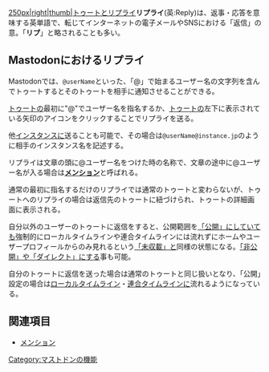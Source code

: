{{Infobox word
| Name          = リプライ
| Hinshi        = 名詞
| Hatu = none
}}[[ファイル:トゥートとリプライ.jpeg|250px|right|thumb|トゥートとリプライ]]'''リプライ'''(英:Reply)は、返事・応答を意味する英単語で、転じてインターネットの電子メールやSNSにおける「返信」の意。「'''リプ'''」と略されることも多い。

== Mastodonにおけるリプライ ==
Mastodonでは、<code>@userName</code>といった、「@」で始まるユーザー名の文字列を含んでトゥートするとそのトゥートを相手に通知させることができる。

[[トゥート]]の最初に"@"でユーザー名を指名するか、[[トゥート]]の左下に表示されている矢印のアイコンをクリックすることでリプライを送る。

他[[インスタンス]]に送ることも可能で、その場合は<code>@userName@instance.jp</code>のように相手のインスタンス名を記述する。

リプライは文章の頭に@ユーザー名をつけた時の名称で、文章の途中に@ユーザー名が入る場合は'''[[メンション]]'''と呼ばれる。

通常の最初に指名するだけのリプライでは通常のトゥートと変わらないが、トゥートへのリプライの場合は返信先のトゥートに紐づけられ、トゥートの詳細画面に表示される。

自分以外のユーザーのトゥートに返信をすると、公開範囲を[[公開|「公開」]]にしていても強制的にローカルタイムラインや連合タイムラインには流れずにホームやユーザープロフィールからのみ見れるという[[未収載|「未収載」]]と同様の状態になる。[[非公開|「非公開」]]や[[ダイレクト|「ダイレクト」]]にする事も可能。

自分のトゥートに返信を送った場合は通常のトゥートと同じ扱いとなり、「公開」設定の場合は[[ローカルタイムライン]]・[[連合タイムライン]]に流れるようになっている。

== 関連項目 ==
* [[メンション]]

{{DEFAULTSORT:りふらい}}
[[Category:マストドンの機能]]
